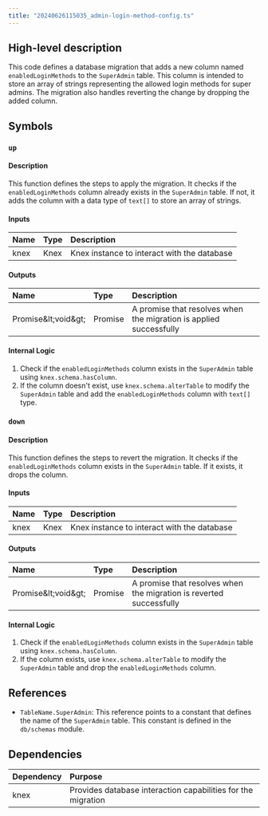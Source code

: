 ```yaml
---
title: "20240626115035_admin-login-method-config.ts"
---
```


## High-level description
This code defines a database migration that adds a new column named `enabledLoginMethods` to the `SuperAdmin` table. This column is intended to store an array of strings representing the allowed login methods for super admins. The migration also handles reverting the change by dropping the added column.

## Symbols

### `up`
#### Description
This function defines the steps to apply the migration. It checks if the `enabledLoginMethods` column already exists in the `SuperAdmin` table. If not, it adds the column with a data type of `text[]` to store an array of strings.

#### Inputs
| Name | Type | Description |
|:-----|:-----|:------------|
| knex | Knex | Knex instance to interact with the database |

#### Outputs
| Name | Type | Description |
|:-----|:-----|:------------|
| Promise\&lt;void\&gt; | Promise | A promise that resolves when the migration is applied successfully |

#### Internal Logic
1. Check if the `enabledLoginMethods` column exists in the `SuperAdmin` table using `knex.schema.hasColumn`.
2. If the column doesn't exist, use `knex.schema.alterTable` to modify the `SuperAdmin` table and add the `enabledLoginMethods` column with `text[]` type.

### `down`
#### Description
This function defines the steps to revert the migration. It checks if the `enabledLoginMethods` column exists in the `SuperAdmin` table. If it exists, it drops the column.

#### Inputs
| Name | Type | Description |
|:-----|:-----|:------------|
| knex | Knex | Knex instance to interact with the database |

#### Outputs
| Name | Type | Description |
|:-----|:-----|:------------|
| Promise\&lt;void\&gt; | Promise | A promise that resolves when the migration is reverted successfully |

#### Internal Logic
1. Check if the `enabledLoginMethods` column exists in the `SuperAdmin` table using `knex.schema.hasColumn`.
2. If the column exists, use `knex.schema.alterTable` to modify the `SuperAdmin` table and drop the `enabledLoginMethods` column.

## References
- `TableName.SuperAdmin`: This reference points to a constant that defines the name of the `SuperAdmin` table. This constant is defined in the `db/schemas` module.

## Dependencies
| Dependency | Purpose |
|:-----------|:--------|
| knex | Provides database interaction capabilities for the migration |
